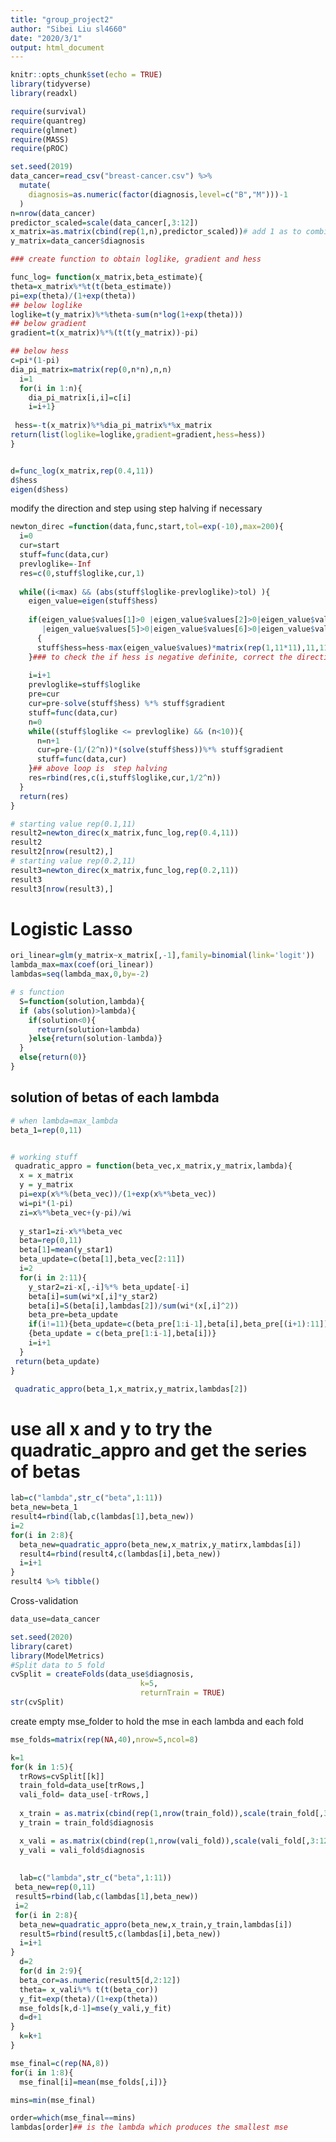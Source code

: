 ```yaml
---
title: "group_project2"
author: "Sibei Liu sl4660"
date: "2020/3/1"
output: html_document
---
```


```r
knitr::opts_chunk$set(echo = TRUE)
library(tidyverse)
library(readxl)

require(survival)
require(quantreg)
require(glmnet)
require(MASS)
require(pROC)

set.seed(2019)
data_cancer=read_csv("breast-cancer.csv") %>% 
  mutate(
    diagnosis=as.numeric(factor(diagnosis,level=c("B","M")))-1
  )
n=nrow(data_cancer)
predictor_scaled=scale(data_cancer[,3:12])
x_matrix=as.matrix(cbind(rep(1,n),predictor_scaled))# add 1 as to combine with beta_0
y_matrix=data_cancer$diagnosis

```


```r
### create function to obtain loglike, gradient and hess

func_log= function(x_matrix,beta_estimate){
theta=x_matrix%*%t(t(beta_estimate))
pi=exp(theta)/(1+exp(theta))
## below loglike
loglike=t(y_matrix)%*%theta-sum(n*log(1+exp(theta)))
## below gradient
gradient=t(x_matrix)%*%(t(t(y_matrix))-pi)

## below hess
c=pi*(1-pi)
dia_pi_matrix=matrix(rep(0,n*n),n,n)
  i=1
  for(i in 1:n){
    dia_pi_matrix[i,i]=c[i]
    i=i+1}
  
 hess=-t(x_matrix)%*%dia_pi_matrix%*%x_matrix
return(list(loglike=loglike,gradient=gradient,hess=hess))
}


d=func_log(x_matrix,rep(0.4,11))
d$hess
eigen(d$hess)
```


modify the direction and step using step halving if necessary
```r
newton_direc =function(data,func,start,tol=exp(-10),max=200){
  i=0
  cur=start
  stuff=func(data,cur)
  prevloglike=-Inf
  res=c(0,stuff$loglike,cur,1)
  
  while((i<max) && (abs(stuff$loglike-prevloglike)>tol) ){
    eigen_value=eigen(stuff$hess)
    
    if(eigen_value$values[1]>0 |eigen_value$values[2]>0|eigen_value$values[3]>0|eigen_value$values[4]>0
       |eigen_value$values[5]>0|eigen_value$values[6]>0|eigen_value$values[7]>0|eigen_value$values[8]>0|eigen_value$values[9]>0|eigen_value$values[10]>0|eigen_value$values[11]>0)
      {
      stuff$hess=hess-max(eigen_value$values)*matrix(rep(1,11*11),11,11)
    }### to check the if hess is negative definite, correct the direction
    
    i=i+1
    prevloglike=stuff$loglike
    pre=cur
    cur=pre-solve(stuff$hess) %*% stuff$gradient
    stuff=func(data,cur)
    n=0
    while((stuff$loglike <= prevloglike) && (n<10)){
      n=n+1
      cur=pre-(1/(2^n))*(solve(stuff$hess))%*% stuff$gradient
      stuff=func(data,cur)
    }## above loop is  step halving
    res=rbind(res,c(i,stuff$loglike,cur,1/2^n))
  }
  return(res)
}

# starting value rep(0.1,11)
result2=newton_direc(x_matrix,func_log,rep(0.4,11))
result2
result2[nrow(result2),]
# starting value rep(0.2,11)
result3=newton_direc(x_matrix,func_log,rep(0.2,11))
result3
result3[nrow(result3),]

```

# Logistic Lasso
```r
ori_linear=glm(y_matrix~x_matrix[,-1],family=binomial(link='logit'))
lambda_max=max(coef(ori_linear))
lambdas=seq(lambda_max,0,by=-2)

# s function
  S=function(solution,lambda){
  if (abs(solution)>lambda){
    if(solution<0){
      return(solution+lambda)
    }else{return(solution-lambda)}
  }
  else{return(0)}
}
```

## solution of betas of each lambda
```r
# when lambda=max_lambda
beta_1=rep(0,11)


# working stuff
 quadratic_appro = function(beta_vec,x_matrix,y_matrix,lambda){
  x = x_matrix
  y = y_matrix
  pi=exp(x%*%(beta_vec))/(1+exp(x%*%beta_vec))
  wi=pi*(1-pi)
  zi=x%*%beta_vec+(y-pi)/wi
  
  y_star1=zi-x%*%beta_vec
  beta=rep(0,11)
  beta[1]=mean(y_star1)
  beta_update=c(beta[1],beta_vec[2:11])
  i=2
  for(i in 2:11){
    y_star2=zi-x[,-i]%*% beta_update[-i]
    beta[i]=sum(wi*x[,i]*y_star2)
    beta[i]=S(beta[i],lambdas[2])/sum(wi*(x[,i]^2))
    beta_pre=beta_update
    if(i!=11){beta_update=c(beta_pre[1:i-1],beta[i],beta_pre[(i+1):11])}else
    {beta_update = c(beta_pre[1:i-1],beta[i])}
    i=i+1
  }
 return(beta_update)
}

 quadratic_appro(beta_1,x_matrix,y_matrix,lambdas[2])
```

# use all x and y to try the  quadratic_appro and get the series of betas
```r
lab=c("lambda",str_c("beta",1:11))
beta_new=beta_1
result4=rbind(lab,c(lambdas[1],beta_new))
i=2
for(i in 2:8){
  beta_new=quadratic_appro(beta_new,x_matrix,y_matirx,lambdas[i])
  result4=rbind(result4,c(lambdas[i],beta_new))
  i=i+1
}
result4 %>% tibble()
```

Cross-validation
```r
data_use=data_cancer 

set.seed(2020)
library(caret)
library(ModelMetrics)
#Split data to 5 fold
cvSplit = createFolds(data_use$diagnosis,
                             k=5,
                             returnTrain = TRUE)
str(cvSplit)
```


create empty mse_folder to hold the mse in each lambda and each fold
```r
mse_folds=matrix(rep(NA,40),nrow=5,ncol=8)
```


```r
k=1
for(k in 1:5){
  trRows=cvSplit[[k]]
  train_fold=data_use[trRows,]
  vali_fold= data_use[-trRows,]
  
  x_train = as.matrix(cbind(rep(1,nrow(train_fold)),scale(train_fold[,3:12])))
  y_train = train_fold$diagnosis

  x_vali = as.matrix(cbind(rep(1,nrow(vali_fold)),scale(vali_fold[,3:12]))) 
  y_vali = vali_fold$diagnosis
  
  
  lab=c("lambda",str_c("beta",1:11))
 beta_new=rep(0,11)
 result5=rbind(lab,c(lambdas[1],beta_new))
 i=2
 for(i in 2:8){
  beta_new=quadratic_appro(beta_new,x_train,y_train,lambdas[i])
  result5=rbind(result5,c(lambdas[i],beta_new))
  i=i+1
}
  d=2
  for(d in 2:9){
  beta_cor=as.numeric(result5[d,2:12])
  theta= x_vali%*% t(t(beta_cor))
  y_fit=exp(theta)/(1+exp(theta))
  mse_folds[k,d-1]=mse(y_vali,y_fit)
  d=d+1
}
  k=k+1
}

mse_final=c(rep(NA,8))
for(i in 1:8){
  mse_final[i]=mean(mse_folds[,i])}

mins=min(mse_final)

order=which(mse_final==mins)
lambdas[order]## is the lambda which produces the smallest mse
```



